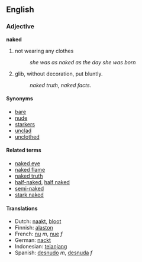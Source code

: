 ==English==
===Adjective===
'''naked'''

#not wearing any clothes
#:''she was as naked as the day she was born''
#glib, without decoration, put bluntly.
#:''naked truth'', ''naked facts''.

====Synonyms====
*[[bare]]
*[[nude]]
*[[starkers]]
*[[unclad]]
*[[unclothed]]

====Related terms====
*[[naked eye]]
*[[naked flame]]
*[[naked truth]]
*[[half-naked]], [[half naked]]
*[[semi-naked]]
*[[stark naked]]

====Translations====
*Dutch: [[naakt]], [[bloot]]
*Finnish: [[alaston]]
*French: [[nu]] ''m'', [[nue]] ''f''
*German: [[nackt]]
*Indonesian: [[telanjang]]
*Spanish: [[desnudo]] ''m'', [[desnuda]] ''f''